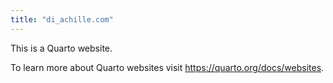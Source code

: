 ```yaml
---
title: "di_achille.com"
---
```


This is a Quarto website.

To learn more about Quarto websites visit <https://quarto.org/docs/websites>.
